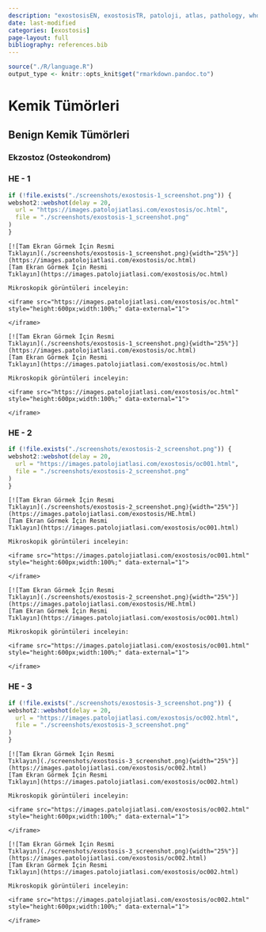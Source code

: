 ```yaml
---
description: "exostosisEN, exostosisTR, patoloji, atlas, pathology, whole slide image exostosisTR"
date: last-modified
categories: [exostosis]
page-layout: full
bibliography: references.bib
---
```


```r

source("./R/language.R")
output_type <- knitr::opts_knit$get("rmarkdown.pandoc.to")

```

# Kemik Tümörleri {#sec-kemik-tumorleri}

## Benign Kemik Tümörleri {#sec-benign-kemik-tumorleri}

### Ekzostoz (Osteokondrom) {#sec-ekzostoz}


::::: panel-tabset

### HE - 1

```r
if (!file.exists("./screenshots/exostosis-1_screenshot.png")) {
webshot2::webshot(delay = 20,
  url = "https://images.patolojiatlasi.com/exostosis/oc.html",
  file = "./screenshots/exostosis-1_screenshot.png"
)
}
```

```asis

[![Tam Ekran Görmek İçin Resmi
Tıklayın](./screenshots/exostosis-1_screenshot.png){width="25%"}](https://images.patolojiatlasi.com/exostosis/oc.html)
[Tam Ekran Görmek İçin Resmi
Tıklayın](https://images.patolojiatlasi.com/exostosis/oc.html)
```


```asis

Mikroskopik görüntüleri inceleyin:

<iframe src="https://images.patolojiatlasi.com/exostosis/oc.html" style="height:600px;width:100%;" data-external="1">

</iframe>
```



```asis

[![Tam Ekran Görmek İçin Resmi
Tıklayın](./screenshots/exostosis-1_screenshot.png){width="25%"}](https://images.patolojiatlasi.com/exostosis/oc.html)
[Tam Ekran Görmek İçin Resmi
Tıklayın](https://images.patolojiatlasi.com/exostosis/oc.html)
```


```asis

Mikroskopik görüntüleri inceleyin:

<iframe src="https://images.patolojiatlasi.com/exostosis/oc.html" style="height:600px;width:100%;" data-external="1">

</iframe>
```



### HE - 2

```r
if (!file.exists("./screenshots/exostosis-2_screenshot.png")) {
webshot2::webshot(delay = 20,
  url = "https://images.patolojiatlasi.com/exostosis/oc001.html",
  file = "./screenshots/exostosis-2_screenshot.png"
)
}
```


```asis

[![Tam Ekran Görmek İçin Resmi
Tıklayın](./screenshots/exostosis-2_screenshot.png){width="25%"}](https://images.patolojiatlasi.com/exostosis/HE.html)
[Tam Ekran Görmek İçin Resmi
Tıklayın](https://images.patolojiatlasi.com/exostosis/oc001.html)
```


```asis

Mikroskopik görüntüleri inceleyin:

<iframe src="https://images.patolojiatlasi.com/exostosis/oc001.html" style="height:600px;width:100%;" data-external="1">

</iframe>
```



```asis

[![Tam Ekran Görmek İçin Resmi
Tıklayın](./screenshots/exostosis-2_screenshot.png){width="25%"}](https://images.patolojiatlasi.com/exostosis/HE.html)
[Tam Ekran Görmek İçin Resmi
Tıklayın](https://images.patolojiatlasi.com/exostosis/oc001.html)
```



```asis

Mikroskopik görüntüleri inceleyin:

<iframe src="https://images.patolojiatlasi.com/exostosis/oc001.html" style="height:600px;width:100%;" data-external="1">

</iframe>
```



### HE - 3

```r
if (!file.exists("./screenshots/exostosis-3_screenshot.png")) {
webshot2::webshot(delay = 20,
  url = "https://images.patolojiatlasi.com/exostosis/oc002.html",
  file = "./screenshots/exostosis-3_screenshot.png"
)
}
```

```asis

[![Tam Ekran Görmek İçin Resmi
Tıklayın](./screenshots/exostosis-3_screenshot.png){width="25%"}](https://images.patolojiatlasi.com/exostosis/oc002.html)
[Tam Ekran Görmek İçin Resmi
Tıklayın](https://images.patolojiatlasi.com/exostosis/oc002.html)
```


```asis

Mikroskopik görüntüleri inceleyin:

<iframe src="https://images.patolojiatlasi.com/exostosis/oc002.html" style="height:600px;width:100%;" data-external="1">

</iframe>
```


```asis

[![Tam Ekran Görmek İçin Resmi
Tıklayın](./screenshots/exostosis-3_screenshot.png){width="25%"}](https://images.patolojiatlasi.com/exostosis/oc002.html)
[Tam Ekran Görmek İçin Resmi
Tıklayın](https://images.patolojiatlasi.com/exostosis/oc002.html)
```


```asis

Mikroskopik görüntüleri inceleyin:

<iframe src="https://images.patolojiatlasi.com/exostosis/oc002.html" style="height:600px;width:100%;" data-external="1">

</iframe>
```



:::::


